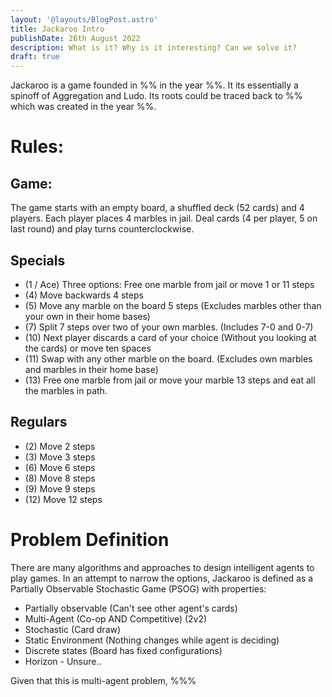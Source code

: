 ```yaml
---
layout: '@layouts/BlogPost.astro'
title: Jackaroo Intro
publishDate: 26th August 2022
description: What is it? Why is it interesting? Can we solve it?
draft: true
---
```

Jackaroo is a game founded in %% in the year %%. It its essentially a spinoff of Aggregation and Ludo.
Its roots could be traced back to %% which was created in the year %%.

# Rules:

## Game:
The game starts with an empty board, a shuffled deck (52 cards) and 4 players.
Each player places 4 marbles in jail.
Deal cards (4 per player, 5 on last round) and play turns counterclockwise.

## Specials

- (1 / Ace) Three options: Free one marble from jail or move 1 or 11 steps
- (4) Move backwards 4 steps
- (5) Move any marble on the board 5 steps (Excludes marbles other than your own in their home bases)
- (7) Split 7 steps over two of your own marbles. (Includes 7-0 and 0-7)
- (10) Next player discards a card of your choice (Without you looking at the cards) or move ten spaces
- (11) Swap with any other marble on the board. (Excludes own marbles and marbles in their home base)
- (13) Free one marble from jail or move your marble 13 steps and eat all the marbles in path.

## Regulars

- (2)  Move 2 steps
- (3)  Move 3 steps
- (6)  Move 6 steps
- (8)  Move 8 steps
- (9)  Move 9 steps
- (12) Move 12 steps

# Problem Definition
There are many algorithms and approaches to design intelligent agents to play games.
In an attempt to narrow the options, Jackaroo is defined as a Partially Observable Stochastic Game (PSOG) with properties:

- Partially observable (Can't see other agent's cards)
- Multi-Agent (Co-op AND Competitive) (2v2)
- Stochastic (Card draw)
- Static Environment (Nothing changes while agent is deciding)
- Discrete states (Board has fixed configurations)
- Horizon - Unsure..

Given that this is multi-agent problem, %%%
